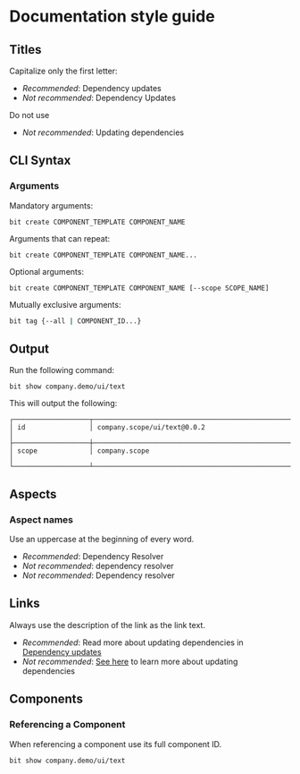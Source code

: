 # Documentation style guide

## Titles

Capitalize only the first letter:

* _Recommended_: Dependency updates
* _Not recommended_: Dependency Updates 

Do not use 

* _Not recommended_: Updating dependencies

## CLI Syntax

### Arguments

Mandatory arguments:

```
bit create COMPONENT_TEMPLATE COMPONENT_NAME
```

Arguments that can repeat:

```
bit create COMPONENT_TEMPLATE COMPONENT_NAME...
```

Optional arguments:

```
bit create COMPONENT_TEMPLATE COMPONENT_NAME [--scope SCOPE_NAME]
```

Mutually exclusive arguments:

```bash
bit tag {--all | COMPONENT_ID...}
```

## Output
Run the following command:

```
bit show company.demo/ui/text
```

This will output the following:

```
┌───────────────────┬──────────────────────────────────────────────────────────┐
│ id                │ company.scope/ui/text@0.0.2                              │
├───────────────────┼──────────────────────────────────────────────────────────┤
│ scope             │ company.scope                                            │
└───────────────────┴──────────────────────────────────────────────────────────┘
```

## Aspects

### Aspect names

Use an uppercase at the beginning of every word.

* _Recommended_: Dependency Resolver 
* _Not recommended_: dependency resolver
* _Not recommended_: Dependency resolver

## Links

Always use the description of the link as the link text.

* _Recommended_: Read more about updating dependencies in [Dependency updates](#) 
* _Not recommended_: [See here](#) to learn more about updating dependencies


## Components 

### Referencing a Component

When referencing a component use its full component ID.

```
bit show company.demo/ui/text
```
